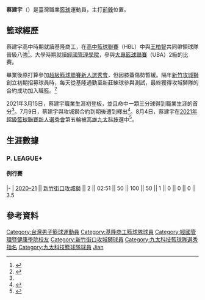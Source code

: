 {{Infobox basketball biography
| image = 
| number = 
| team = 
| position = [[前鋒_(籃球)|前鋒]]
| league = 
| birth_date = {{birth_date_and _age|1996|09|19}}
| birth_place = {{TWN}}
| nationality = {{ROC}}
| height_m = 1.87
| weight_kg = 92
| highschool = [[基隆商工|基隆商工]]
| college = [[經國管理學院|經國管理學院]]
| draft_league = SBL
| draft_year = 2021
| draft_round = 5
| draft_pick = 15
| draft_team = [[高雄九太科技|高雄九太科技]]
| career_start = 2020
| years1 = 2020–2021
| team1 = [[新竹街口攻城獅|新竹街口攻城獅]]
| years2 = 2021–2022
| team2 = [[高雄九太科技|高雄九太科技]]
| awards = 
}}

'''蔡建宇'''（{{bd|1996年|9月19日|catIdx=T}}）是臺灣職業[[籃球|籃球]]運動員，主打[[前鋒_(籃球)|前鋒]]位置。

== 籃球經歷 ==
蔡建宇高中時期就讀基隆商工，在[[高級中等學校籃球聯賽|高中籃球聯賽]]（HBL）中與[[王柏智|王柏智]]共同帶領球隊晉級八強<ref>{{Cite web|title=P.League+／下一個林志傑？ 蔡建宇加盟攻城獅拚職籃|url=https://sports.ettoday.net/news/1798727|access-date=2021-07-21|work=sports.ettoday.net|language=zh-Hant}}</ref>。大學時期就讀[[經國管理學院|經國管理學院]]，參與[[大專籃球聯賽|大專籃球聯賽]]（UBA）2級的比賽。

畢業後原打算參加[[超級籃球聯賽新人選秀會|超級籃球聯賽新人選秀會]]，但因膝蓋傷勢暫緩。隔年[[新竹攻城獅|新竹攻城獅]]創立初期招募球員時，每天從基隆通勤至新莊練球參與測試，最終獲得攻城獅隊的合約成功加入職籃。<ref>{{cite news |author1=聯合報 / 記者劉肇育 |title=P聯盟／被稱弱化版野獸 阿美族戰士蔡建宇將登職業舞台 |url=https://udn.com/news/story/7003/4826641 |accessdate=2021-07-09 |work=聯合報 |date=2020-09-01}}</ref>

2021年3月15日，蔡建宇職業生涯初登板，並且命中一顆三分球得到職業生涯的首分<ref name="P. LEAGUE+-2021-07-09"/>。7月9日，蔡建宇與攻城獅合約到期後遭到釋出<ref name="P. LEAGUE+-2021-07-09">{{cite press release |title=蔡建宇合約期滿不續約 |url=https://pleagueofficial.com/news-detail/115 |publisher=P. LEAGUE+ |accessdate=2021-07-09 |date=2021-07-09 |archive-date=2021-07-09 |archive-url=https://web.archive.org/web/20210709191333/https://pleagueofficial.com/news-detail/115 |dead-url=no }}</ref>。8月4日，蔡建宇在[[2021年SBL選秀|2021年超級籃球聯賽新人選秀會]]第五輪被[[高雄九太科技|高雄九太科技]]選中<ref>{{cite web |title=2021 年第 19 屆 SBL 新人選秀會 選秀結果 |url=https://ctba.meetagile.com/files/message/1694/2021年第19屆SBL新人選秀會%20選秀結果.pdf |website=中華民國籃球協會 |accessdate=2021-08-04 |date=2021-08-04 |archive-date=2021-08-04 |archive-url=https://web.archive.org/web/20210804115204/https://ctba.meetagile.com/files/message/1694/2021%E5%B9%B4%E7%AC%AC19%E5%B1%86SBL%E6%96%B0%E4%BA%BA%E9%81%B8%E7%A7%80%E6%9C%83%20%E9%81%B8%E7%A7%80%E7%B5%90%E6%9E%9C.pdf |dead-url=no }}</ref>。

== 生涯數據 ==
{{Basketball player statistics legend}}
=== P. LEAGUE+ ===
==== 例行賽 ====
{{Basketball player statistics start|no-league=yes|2P=yes}}
|-
| [[2020–21年P._LEAGUE+賽季|2020–21]] || [[2020–21年新竹街口攻城獅賽季|新竹街口攻城獅]] || 2 || 02:51 || 50 || 100 || 50 || 1 || 0 || 0 || 0 || 3.5
{{s-end}}

== 參考資料 ==
{{reflist}}

{{第十九季超級籃球聯賽新人選秀會}}
{{DEFAULTSORT:Tsia}}
[[Category:台灣男子籃球運動員|Category:台灣男子籃球運動員]]
[[Category:基隆商工籃球隊球員|Category:基隆商工籃球隊球員]]
[[Category:經國管理暨健康學院校友|Category:經國管理暨健康學院校友]]
[[Category:新竹街口攻城獅球員|Category:新竹街口攻城獅球員]]
[[Category:九太科技籃球隊選秀指名|Category:九太科技籃球隊選秀指名]]
[[Category:九太科技籃球隊球員|Category:九太科技籃球隊球員]]
[[Category:蔡姓|Jian]]